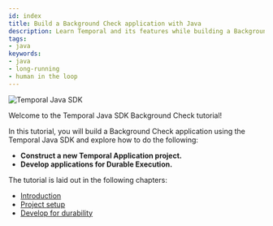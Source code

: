 ```yaml
---
id: index
title: Build a Background Check application with Java
description: Learn Temporal and its features while building a Background Check application
tags:
- java
keywords:
- java
- long-running
- human in the loop
---
```


<img className="banner" src="/img/sdk_banners/banner_java.png" alt="Temporal Java SDK" />

Welcome to the Temporal Java SDK Background Check tutorial!

In this tutorial, you will build a Background Check application using the Temporal Java SDK and explore how to do the following:

- **Construct a new Temporal Application project.**
- **Develop applications for Durable Execution.**

The tutorial is laid out in the following chapters:

- [Introduction](/tutorials/java/background-check/introduction.mdx)
- [Project setup](/tutorials/java/background-check/project-setup.mdx)
- [Develop for durability](/tutorials/java/background-check/durable-execution.mdx)
